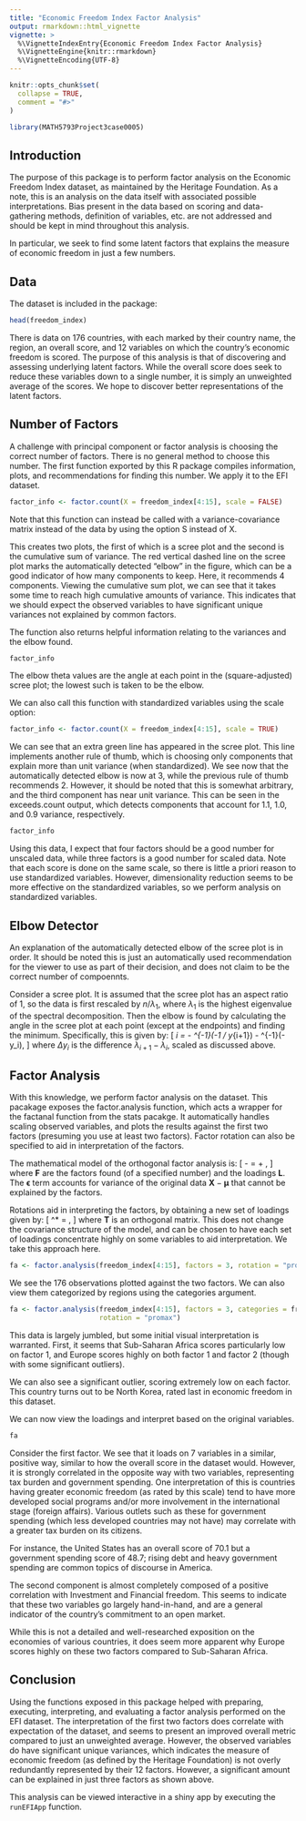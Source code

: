 ```yaml
---
title: "Economic Freedom Index Factor Analysis"
output: rmarkdown::html_vignette
vignette: >
  %\VignetteIndexEntry{Economic Freedom Index Factor Analysis}
  %\VignetteEngine{knitr::rmarkdown}
  %\VignetteEncoding{UTF-8}
---
```


```r
knitr::opts_chunk$set(
  collapse = TRUE,
  comment = "#>"
)
```

```r
library(MATH5793Project3case0005)
```


## Introduction

The purpose of this package is to perform factor analysis on the Economic Freedom Index dataset, as maintained by the Heritage Foundation. As a note, this is an analysis on the data itself with associated possible interpretations. Bias present in the data based on scoring and data-gathering methods, definition of variables, etc. are not addressed and should be kept in mind throughout this analysis.

In particular, we seek to find some latent factors that explains the measure of economic freedom in just a few numbers.

## Data

The dataset is included in the package:

```r
head(freedom_index)
```

There is data on 176 countries, with each marked by their country name, the region, an overall score, and 12 variables on which the country's economic freedom is scored. The purpose of this analysis is that of discovering and assessing underlying latent factors. While the overall score does seek to reduce these variables down to a single number, it is simply an unweighted average of the scores. We hope to discover better representations of the latent factors.

## Number of Factors

A challenge with principal component or factor analysis is choosing the correct number of factors. There is no general method to choose this number. The first function exported by this R package compiles information, plots, and recommendations for finding this number. We apply it to the EFI dataset.

```r
factor_info <- factor.count(X = freedom_index[4:15], scale = FALSE)
```

Note that this function can instead be called with a variance-covariance matrix instead of the data by using the option S instead of X.

This creates two plots, the first of which is a scree plot and the second is the cumulative sum of variance. The red vertical dashed line on the scree plot marks the automatically detected "elbow" in the figure, which can be a good indicator of how many components to keep. Here, it recommends 4 components. Viewing the cumulative sum plot, we can see that it takes some time to reach high cumulative amounts of variance. This indicates that we should expect the observed variables to have significant unique variances not explained by common factors. 

The function also returns helpful information relating to the variances and the elbow found.

```r
factor_info
```

The elbow theta values are the angle at each point in the (square-adjusted) scree plot; the lowest such is taken to be the elbow.

We can also call this function with standardized variables using the scale option:

```r
factor_info <- factor.count(X = freedom_index[4:15], scale = TRUE)
```

We can see that an extra green line has appeared in the scree plot. This line implements another rule of thumb, which is choosing only components that explain more than unit variance (when standardized). We see now that the automatically detected elbow is now at 3, while the previous rule of thumb recommends 2. However, it should be noted that this is somewhat arbitrary, and the third component has near unit variance. This can be seen in the exceeds.count output, which detects components that account for 1.1, 1.0, and 0.9 variance, respectively.

```r
factor_info
```

Using this data, I expect that four factors should be a good number for unscaled data, while three factors is a good number for scaled data. Note that each score is done on the same scale, so there is little a priori reason to use standardized variables. However, dimensionality reduction seems to be more effective on the standardized variables, so we perform analysis on standardized variables.

## Elbow Detector

An explanation of the automatically detected elbow of the scree plot is in order. It should be noted this is just an automatically used recommendation for the viewer to use as part of their decision, and does not claim to be the correct number of compoennts.

Consider a scree plot. It is assumed that the scree plot has an aspect ratio of 1, so the data is first rescaled by $n / \lambda_1$, where $\lambda_1$ is the highest eigenvalue of the spectral decomposition. Then the elbow is found by calculating the angle in the scree plot at each point (except at the endpoints) and finding the minimum. Specifically, this is given by:
\[
\theta_i = \frac{3\pi}{2} - \tan^{-1}(-1 / \Delta y_{i+1}) - \tan^{-1}(-\Delta y_i),
\]
where $\Delta y_i$ is the difference $\lambda_{i+1} - \lambda_{i}$, scaled as discussed above.

## Factor Analysis

With this knowledge, we perform factor analysis on the dataset. This pacakage exposes the factor.analysis function, which acts a wrapper for the factanal function from the stats pacakge. It automatically handles scaling observed variables, and plots the results against the first two factors (presuming you use at least two factors). Factor rotation can also be specified to aid in interpretation of the factors.

The mathematical model of the orthogonal factor analysis is:
\[
\mathbf{X} - \boldsymbol\mu = \mathbf{LF} + \boldsymbol\epsilon,
\]
where $\mathbf{F}$ are the factors found (of a specified number) and the loadings $\mathbf{L}$. The $\boldsymbol\epsilon$ term accounts for variance of the original data $\mathbf{X} - \boldsymbol\mu$ that cannot be explained by the factors.

Rotations aid in interpreting the factors, by obtaining a new set of loadings given by:
\[
\hat{\mathbf{L}}^* = \hat{\mathbf{L}}\mathbf{T},
\]
where $\mathbf{T}$ is an orthogonal matrix. This does not change the covariance structure of the model, and can be chosen to have each set of loadings concentrate highly on some variables to aid interpretation. We take this approach here.


```r
fa <- factor.analysis(freedom_index[4:15], factors = 3, rotation = "promax")
```

We see the 176 observations plotted against the two factors. We can also view them categorized by regions using the categories argument.

```r
fa <- factor.analysis(freedom_index[4:15], factors = 3, categories = freedom_index[2],
                      rotation = "promax")
```

This data is largely jumbled, but some initial visual interpretation is warranted. First, it seems that Sub-Saharan Africa scores particularly low on factor 1, and Europe scores highly on both factor 1 and factor 2 (though with some significant outliers).

We can also see a significant outlier, scoring extremely low on each factor. This country turns out to be North Korea, rated last in economic freedom in this dataset.

We can now view the loadings and interpret based on the original variables.

```r
fa
```

Consider the first factor. We see that it loads on 7 variables in a similar, positive way, similar to how the overall score in the dataset would. However, it is strongly correlated in the opposite way with two variables, representing tax burden and government spending. One interpretation of this is countries having greater economic freedom (as rated by this scale) tend to have more developed social programs and/or more involvement in the international stage (foreign affairs). Various outlets such as these for government spending (which less developed countries may not have) may correlate with a greater tax burden on its citizens.

For instance, the United States has an overall score of 70.1 but a government spending score of 48.7; rising debt and heavy government spending are common topics of discourse in America.

The second component is almost completely composed of a positive correlation with Investment and Financial freedom. This seems to indicate that these two variables go largely hand-in-hand, and are a general indicator of the country's commitment to an open market.

While this is not a detailed and well-researched exposition on the economies of various countries, it does seem more apparent why Europe scores highly on these two factors compared to Sub-Saharan Africa.


## Conclusion

Using the functions exposed in this package helped with preparing, executing, interpreting, and evaluating a factor analysis performed on the EFI dataset. The interpretation of the first two factors does correlate with expectation of the dataset, and seems to present an improved overall metric compared to just an unweighted average. However, the observed variables do have significant unique variances, which indicates the measure of economic freedom (as defined by the Heritage Foundation) is not overly redundantly represented by their 12 factors. However, a significant amount can be explained in just three factors as shown above.

This analysis can be viewed interactive in a shiny app by executing the `runEFIApp` function.
